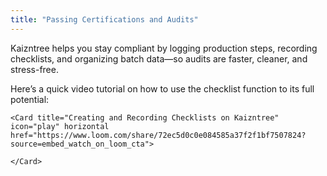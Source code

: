 ```yaml
---
title: "Passing Certifications and Audits"
---
```


Kaizntree helps you stay compliant by logging production steps, recording checklists, and organizing batch data—so audits are faster, cleaner, and stress-free.

<AccordionGroup>
  <Accordion title="Creating and Recording Checklists">
    Here’s a quick video tutorial on how to use the checklist function to its full potential:

    <Card title="Creating and Recording Checklists on Kaizntree" icon="play" horizontal href="https://www.loom.com/share/72ec5d0c0e084585a37f2f1bf7507824?source=embed_watch_on_loom_cta">
      
    </Card>
  </Accordion>
</AccordionGroup>